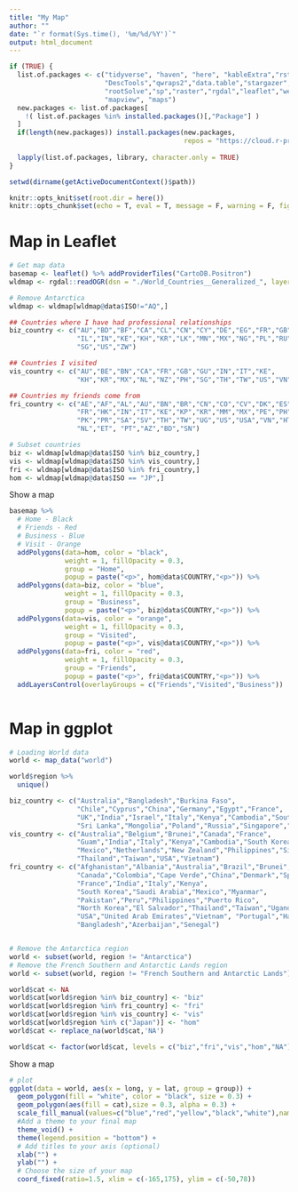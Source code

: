 ```yaml
---
title: "My Map"
author: ""
date: "`r format(Sys.time(), '%m/%d/%Y')`"
output: html_document
---
```


```r
if (TRUE) {
  list.of.packages <- c("tidyverse", "haven", "here", "kableExtra","rstudioapi",
                        "DescTools","qwraps2","data.table","stargazer","readxl","dplyr",
                        "rootSolve","sp","raster","rgdal","leaflet","wesanderson",
                        "mapview", "maps")
  new.packages <- list.of.packages[
    !( list.of.packages %in% installed.packages()[,"Package"] )
  ]
  if(length(new.packages)) install.packages(new.packages,
                                            repos = "https://cloud.r-project.org")
  
  lapply(list.of.packages, library, character.only = TRUE)
}

setwd(dirname(getActiveDocumentContext()$path))

knitr::opts_knit$set(root.dir = here())
knitr::opts_chunk$set(echo = T, eval = T, message = F, warning = F, fig.pos = "H", fig.height = 6, fig.width = 12)

```

# Map in Leaflet


```r
# Get map data
basemap <- leaflet() %>% addProviderTiles("CartoDB.Positron")
wldmap <- rgdal::readOGR(dsn = "./World_Countries__Generalized_", layer = "World_Countries__Generalized_", encoding = "UTF-8") # downloaded Esri ArcGIS Hub (https://hub.arcgis.com/datasets/esri::world-countries-generalized/about)

# Remove Antarctica
wldmap <- wldmap[wldmap@data$ISO!="AQ",]

## Countries where I have had professional relationships
biz_country <- c("AU","BD","BF","CA","CL","CN","CY","DE","EG","FR","GB",
                 "IL","IN","KE","KH","KR","LK","MN","MX","NG","PL","RU",
                 "SG","US","ZW")

## Countries I visited
vis_country <- c("AU","BE","BN","CA","FR","GB","GU","IN","IT","KE",
                 "KH","KR","MX","NL","NZ","PH","SG","TH","TW","US","VN")

## Countries my friends come from
fri_country <- c("AE","AF","AL","AU","BN","BR","CN","CO","CV","DK","ES",
                 "FR","HK","IN","IT","KE","KP","KR","MM","MX","PE","PH",
                 "PK","PR","SA","SV","TH","TW","UG","US","USA","VN","HT",
                 "NL","ET", "PT","AZ","BD","SN")

# Subset countries
biz <- wldmap[wldmap@data$ISO %in% biz_country,]
vis <- wldmap[wldmap@data$ISO %in% vis_country,]
fri <- wldmap[wldmap@data$ISO %in% fri_country,]
hom <- wldmap[wldmap@data$ISO == "JP",]
```

Show a map

```r
basemap %>%
  # Home - Black
  # Friends - Red
  # Business - Blue
  # Visit - Orange
  addPolygons(data=hom, color = "black",
              weight = 1, fillOpacity = 0.3,
              group = "Home",
              popup = paste("<p>", hom@data$COUNTRY,"<p>")) %>%
  addPolygons(data=biz, color = "blue",
              weight = 1, fillOpacity = 0.3,
              group = "Business",
              popup = paste("<p>", biz@data$COUNTRY,"<p>")) %>%
  addPolygons(data=vis, color = "orange",
              weight = 1, fillOpacity = 0.3,
              group = "Visited",
              popup = paste("<p>", vis@data$COUNTRY,"<p>")) %>%
  addPolygons(data=fri, color = "red",
              weight = 1, fillOpacity = 0.3,
              group = "Friends",
              popup = paste("<p>", fri@data$COUNTRY,"<p>")) %>%
  addLayersControl(overlayGroups = c("Friends","Visited","Business"))
  
```


# Map in ggplot

```r
# Loading World data
world <- map_data("world")

world$region %>% 
  unique()

biz_country <- c("Australia","Bangladesh","Burkina Faso",
                 "Chile","Cyprus","China","Germany","Egypt","France",
                 "UK","India","Israel","Italy","Kenya","Cambodia","South Korea",
                 "Sri Lanka","Mongolia","Poland","Russia","Singapore","USA")
vis_country <- c("Australia","Belgium","Brunei","Canada","France",
                 "Guam","India","Italy","Kenya","Cambodia","South Korea",
                 "Mexico","Netherlands","New Zealand","Philippines","Singapore",
                 "Thailand","Taiwan","USA","Vietnam")
fri_country <- c("Afghanistan","Albania","Australia","Brazil","Brunei",
                 "Canada","Colombia","Cape Verde","China","Denmark","Spain",
                 "France","India","Italy","Kenya",
                 "South Korea","Saudi Arabia","Mexico","Myanmar",
                 "Pakistan","Peru","Philippines","Puerto Rico",
                 "North Korea","El Salvador","Thailand","Taiwan","Uganda",
                 "USA","United Arab Emirates","Vietnam", "Portugal","Haiti",
                 "Bangladesh","Azerbaijan","Senegal")


# Remove the Antarctica region
world <- subset(world, region != "Antarctica")
# Remove the French Southern and Antarctic Lands region
world <- subset(world, region != "French Southern and Antarctic Lands")

world$cat <- NA
world$cat[world$region %in% biz_country] <- "biz"
world$cat[world$region %in% fri_country] <- "fri"
world$cat[world$region %in% vis_country] <- "vis"
world$cat[world$region %in% c("Japan")] <- "hom"
world$cat <- replace_na(world$cat,'NA')

world$cat <- factor(world$cat, levels = c("biz","fri","vis","hom","NA"))

```

Show a map

```r
# plot
ggplot(data = world, aes(x = long, y = lat, group = group)) + 
  geom_polygon(fill = "white", color = "black", size = 0.3) +
  geom_polygon(aes(fill = cat),size = 0.3, alpha = 0.3) +
  scale_fill_manual(values=c("blue","red","yellow","black","white"),name = "Country", labels = c("Business",  "Friends", "Visited","Home", "NA")) +
  #Add a theme to your final map
  theme_void() +
  theme(legend.position = "bottom") + 
  # Add titles to your axis (optional)
  xlab("") +
  ylab("") +
  # Choose the size of your map
  coord_fixed(ratio=1.5, xlim = c(-165,175), ylim = c(-50,78))

```

